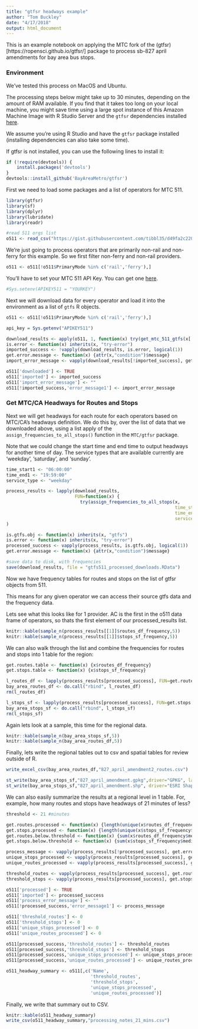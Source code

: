 ```yaml
---
title: "gtfsr headways example"
author: "Tom Buckley"
date: "4/17/2018"
output: html_document
---
```


This is an example notebook on applying the MTC fork of the (gtfsr)[https://ropensci.github.io/gtfsr/] package to process sb-827 april amendments for bay area bus stops.  

### Environment

We've tested this process on MacOS and Ubuntu. 

The processing steps below might take up to 30 minutes, depending on the amount of RAM available. If you find that it takes too long on your local machine, you might save time using a large spot instance of this Amazon Machine Image with R Studio Server and the `gtfsr` dependencies installed [here](https://console.aws.amazon.com/ec2/home?region=us-west-2#launchAmi=ami-4b395b33). 

We assume you're using R Studio and have the `gtfsr` package installed (installing dependencies can also take some time). 

If gtfsr is not installed, you can use the following lines to install it:

```r
if (!require(devtools)) {
    install.packages('devtools')
}
devtools::install_github('BayAreaMetro/gtfsr')
```

First we need to load some packages and a list of operators for MTC 511.  

```r
library(gtfsr)
library(sf)
library(dplyr)
library(lubridate)
library(readr)

#read 511 orgs list
o511 <- read_csv("https://gist.githubusercontent.com/tibbl35/d49fa2c220733b0072fc7c59e0ac412b/raw/cff45d8c8dd2ea951b83c0be729abe72f35b13f7/511_orgs.csv")
```

We're just going to process operators that are primarily non-rail and non-ferry for this example. So we first filter non-ferry and non-rail providers. 

```r
o511 <- o511[!o511$PrimaryMode %in% c('rail','ferry'),]
```

You'll have to set your MTC 511 API Key. You can get one [here](https://511.org/developers/list/apis/).

```r
#Sys.setenv(APIKEY511 = "YOURKEY")
```

Next we will download data for every operator and load it into the environment as a list of `gtfs` R objects. 

```r
o511 <- o511[!o511$PrimaryMode %in% c('rail','ferry'),]

api_key = Sys.getenv("APIKEY511")

download_results <- apply(o511, 1, function(x) try(get_mtc_511_gtfs(x['PrivateCode'],api_key)))
is.error <- function(x) inherits(x, "try-error")
imported_success <- !vapply(download_results, is.error, logical(1))
get.error.message <- function(x) {attr(x,"condition")$message}
import_error_message <- vapply(download_results[!imported_success], get.error.message, "")

o511['downloaded'] <- TRUE
o511['imported'] <- imported_success
o511['import_error_message'] <- ""
o511[!imported_success,'error_message1'] <- import_error_message

```

### Get MTC/CA Headways for Routes and Stops

Next we will get headways for each route for each operators based on MTC/CA's headways definition. We do this by, over the list of data that we downloaded above, using a list apply of the `assign_frequencies_to_all_stops()` function in the `MTC/gtfsr` package. 

Note that we could change the start time and end time to output headways for another time of day. The service types that are available currently are 'weekday', 'saturday', and 'sunday'.

```r
time_start1 <- "06:00:00" 
time_end1 <- "19:59:00"
service_type <- "weekday"

process_results <- lapply(download_results, 
                          FUN=function(x) {
                            try(assign_frequencies_to_all_stops(x,
                                                                time_start1 = time_start1,
                                                                time_end1 = time_end1,
                                                                service=service_type))}
)

is.gtfs.obj <- function(x) inherits(x, "gtfs")
is.error <- function(x) inherits(x, "try-error")
processed_success <- vapply(process_results, is.gtfs.obj, logical(1))
get.error.message <- function(x) {attr(x,"condition")$message}

#save data to disk, with frequencies
save(download_results, file = "gtfs511_processed_downloads.RData")
```

Now we have frequency tables for routes and stops on the list of gtfsr objects from 511. 

This means for any given operator we can access their source gtfs data and the frequency data. 

Lets see what this looks like for 1 provider. AC is the first in the o511 data frame of operators, so thats the first element of our processed_results list.  

```r
knitr::kable(sample_n(process_results[[1]]$routes_df_frequency,5))
knitr::kable(sample_n(process_results[[1]]$stops_sf_frequency,5))
```

We can also walk through the list and combine the frequencies for routes and stops into 1 table for the region:

```r
get.routes.table <- function(x) {x$routes_df_frequency}
get.stops.table <- function(x) {x$stops_sf_frequency}

l_routes_df <- lapply(process_results[processed_success], FUN=get.routes.table)
bay_area_routes_df <- do.call("rbind", l_routes_df)
rm(l_routes_df)

l_stops_sf <- lapply(process_results[processed_success], FUN=get.stops.table)
bay_area_stops_sf <- do.call("rbind", l_stops_sf)
rm(l_stops_sf)
```

Again lets look at a sample, this time for the regional data.  

```r
knitr::kable(sample_n(bay_area_stops_sf,5))
knitr::kable(sample_n(bay_area_routes_df,5))
```

Finally, lets write the regional tables out to csv and spatial tables for review outside of R. 

```r
write_excel_csv(bay_area_routes_df,"827_april_amendment2_routes.csv")

st_write(bay_area_stops_sf,"827_april_amendment.gpkg",driver="GPKG", layer_options = 'OVERWRITE=YES', update = TRUE)
st_write(bay_area_stops_sf,"827_april_amendment.shp", driver="ESRI Shapefile", layer_options = 'OVERWRITE=YES', update = TRUE)
```

We can also easily summarize the results at a regional level in 1 table. For, example, how many routes and stops have headways of 21 minutes of less?

```r
threshold <- 21 #minutes

get.routes.processed <- function(x) {length(unique(x$routes_df_frequency$route_id))}
get.stops.processed <- function(x) {length(unique(x$stops_sf_frequency$stop_id))}
get.routes.below.threshold <- function(x) {sum(x$routes_df_frequency$median_headways<threshold,na.rm=TRUE)}
get.stops.below.threshold <- function(x) {sum(x$stops_sf_frequency$median_headways<threshold,na.rm=TRUE)}

process_message <- vapply(process_results[!processed_success], get.error.message, "")
unique_stops_processed <- vapply(process_results[processed_success], get.stops.processed, 0)
unique_routes_processed <- vapply(process_results[processed_success], get.routes.processed, 0)

threshold_routes <- vapply(process_results[processed_success], get.routes.below.threshold, 0)
threshold_stops <- vapply(process_results[processed_success], get.stops.below.threshold, 0)

o511['processed'] <- TRUE
o511['imported'] <- processed_success
o511['process_error_message'] <- ""
o511[!processed_success,'error_message1'] <- process_message

o511['threshold_routes'] <- 0
o511['threshold_stops'] <- 0
o511['unique_stops_processed'] <- 0
o511['unique_routes_processed'] <- 0

o511[processed_success,'threshold_routes'] <- threshold_routes
o511[processed_success,'threshold_stops'] <- threshold_stops
o511[processed_success,'unique_stops_processed'] <- unique_stops_processed
o511[processed_success,'unique_routes_processed'] <- unique_routes_processed

o511_headway_summary <- o511[,c('Name',
                                'threshold_routes',
                                'threshold_stops',
                                'unique_stops_processed',
                                'unique_routes_processed')]
```

Finally, we write that summary out to CSV. 

```r
knitr::kable(o511_headway_summary)
write_csv(o511_headway_summary,"processing_notes_21_mins.csv")
```
